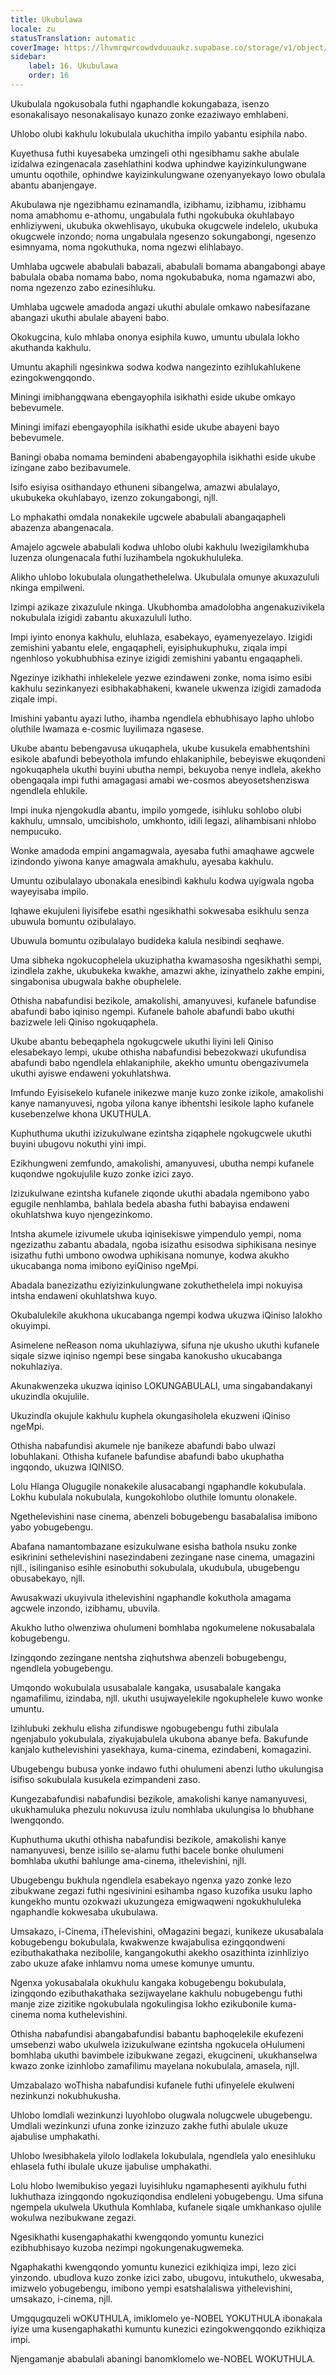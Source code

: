 ```yaml
---
title: Ukubulawa
locale: zu
statusTranslation: automatic
coverImage: https://lhvmrqwrcowdvduuaukz.supabase.co/storage/v1/object/public/strapi-uploads/small_cover-educacion-fundamental.webp-2d51a7828a2b1309555be27f7e2a61a0.webp
sidebar:
    label: 16. Ukubulawa
    order: 16
---
```

Ukubulala ngokusobala futhi ngaphandle kokungabaza, isenzo esonakalisayo nesonakalisayo kunazo zonke ezaziwayo emhlabeni.

Uhlobo olubi kakhulu lokubulala ukuchitha impilo yabantu esiphila nabo.

Kuyethusa futhi kuyesabeka umzingeli othi ngesibhamu sakhe abulale izidalwa ezingenacala zasehlathini kodwa uphindwe kayizinkulungwane umuntu oqothile, ophindwe kayizinkulungwane ozenyanyekayo lowo obulala abantu abanjengaye.

Akubulawa nje ngezibhamu ezinamandla, izibhamu, izibhamu, izibhamu noma amabhomu e-athomu, ungabulala futhi ngokubuka okuhlabayo enhliziyweni, ukubuka okwehlisayo, ukubuka okugcwele indelelo, ukubuka okugcwele inzondo; noma ungabulala ngesenzo sokungabongi, ngesenzo esimnyama, noma ngokuthuka, noma ngezwi elihlabayo.

Umhlaba ugcwele ababulali babazali, ababulali bomama abangabongi abaye babulala obaba nomama babo, noma ngokubabuka, noma ngamazwi abo, noma ngezenzo zabo ezinesihluku.

Umhlaba ugcwele amadoda angazi ukuthi abulale omkawo nabesifazane abangazi ukuthi abulale abayeni babo.

Okokugcina, kulo mhlaba ononya esiphila kuwo, umuntu ubulala lokho akuthanda kakhulu.

Umuntu akaphili ngesinkwa sodwa kodwa nangezinto ezihlukahlukene ezingokwengqondo.

Miningi imibhangqwana ebengayophila isikhathi eside ukube omkayo bebevumele.

Miningi imifazi ebengayophila isikhathi eside ukube abayeni bayo bebevumele.

Baningi obaba nomama bemindeni ababengayophila isikhathi eside ukube izingane zabo bezibavumele.

Isifo esiyisa osithandayo ethuneni sibangelwa, amazwi abulalayo, ukubukeka okuhlabayo, izenzo zokungabongi, njll.

Lo mphakathi omdala nonakekile ugcwele ababulali abangaqapheli abazenza abangenacala.

Amajelo agcwele ababulali kodwa uhlobo olubi kakhulu lwezigilamkhuba luzenza olungenacala futhi luzihambela ngokukhululeka.

Alikho uhlobo lokubulala olungathethelelwa. Ukubulala omunye akuxazululi nkinga empilweni.

Izimpi azikaze zixazulule nkinga. Ukubhomba amadolobha angenakuzivikela nokubulala izigidi zabantu akuxazululi lutho.

Impi iyinto enonya kakhulu, eluhlaza, esabekayo, eyamenyezelayo. Izigidi zemishini yabantu elele, engaqapheli, eyisiphukuphuku, ziqala impi ngenhloso yokubhubhisa ezinye izigidi zemishini yabantu engaqapheli.

Ngezinye izikhathi inhlekelele yezwe ezindaweni zonke, noma isimo esibi kakhulu sezinkanyezi esibhakabhakeni, kwanele ukwenza izigidi zamadoda ziqale impi.

Imishini yabantu ayazi lutho, ihamba ngendlela ebhubhisayo lapho uhlobo oluthile lwamaza e-cosmic luyilimaza ngasese.

Ukube abantu bebengavusa ukuqaphela, ukube kusukela emabhentshini esikole abafundi bebeyothola imfundo ehlakaniphile, bebeyiswe ekuqondeni ngokuqaphela ukuthi buyini ubutha nempi, bekuyoba nenye indlela, akekho obengaqala impi futhi amagagasi amabi we-cosmos abeyosetshenziswa ngendlela ehlukile.

Impi inuka njengokudla abantu, impilo yomgede, isihluku sohlobo olubi kakhulu, umnsalo, umcibisholo, umkhonto, idili legazi, alihambisani nhlobo nempucuko.

Wonke amadoda empini angamagwala, ayesaba futhi amaqhawe agcwele izindondo yiwona kanye amagwala amakhulu, ayesaba kakhulu.

Umuntu ozibulalayo ubonakala enesibindi kakhulu kodwa uyigwala ngoba wayeyisaba impilo.

Iqhawe ekujuleni liyisifebe esathi ngesikhathi sokwesaba esikhulu senza ubuwula bomuntu ozibulalayo.

Ubuwula bomuntu ozibulalayo budideka kalula nesibindi seqhawe.

Uma sibheka ngokucophelela ukuziphatha kwamasosha ngesikhathi sempi, izindlela zakhe, ukubukeka kwakhe, amazwi akhe, izinyathelo zakhe empini, singabonisa ubugwala bakhe obuphelele.

Othisha nabafundisi bezikole, amakolishi, amanyuvesi, kufanele bafundise abafundi babo iqiniso ngempi. Kufanele bahole abafundi babo ukuthi bazizwele leli Qiniso ngokuqaphela.

Ukube abantu bebeqaphela ngokugcwele ukuthi liyini leli Qiniso elesabekayo lempi, ukube othisha nabafundisi bebezokwazi ukufundisa abafundi babo ngendlela ehlakaniphile, akekho umuntu obengazivumela ukuthi ayiswe endaweni yokuhlatshwa.

Imfundo Eyisisekelo kufanele inikezwe manje kuzo zonke izikole, amakolishi kanye namanyuvesi, ngoba yilona kanye ibhentshi lesikole lapho kufanele kusebenzelwe khona UKUTHULA.

Kuphuthuma ukuthi izizukulwane ezintsha ziqaphele ngokugcwele ukuthi buyini ubugovu nokuthi yini impi.

Ezikhungweni zemfundo, amakolishi, amanyuvesi, ubutha nempi kufanele kuqondwe ngokujulile kuzo zonke izici zayo.

Izizukulwane ezintsha kufanele ziqonde ukuthi abadala ngemibono yabo egugile nenhlamba, bahlala bedela abasha futhi babayisa endaweni okuhlatshwa kuyo njengezinkomo.

Intsha akumele izivumele ukuba iqinisekiswe yimpendulo yempi, noma ngezizathu zabantu abadala, ngoba isizathu esisodwa siphikisana nesinye isizathu futhi umbono owodwa uphikisana nomunye, kodwa akukho ukucabanga noma imibono eyiQiniso ngeMpi.

Abadala banezizathu eziyizinkulungwane zokuthethelela impi nokuyisa intsha endaweni okuhlatshwa kuyo.

Okubalulekile akukhona ukucabanga ngempi kodwa ukuzwa iQiniso lalokho okuyimpi.

Asimelene neReason noma ukuhlaziywa, sifuna nje ukusho ukuthi kufanele siqale sizwe iqiniso ngempi bese singaba kanokusho ukucabanga nokuhlaziya.

Akunakwenzeka ukuzwa iqiniso LOKUNGABULALI, uma singabandakanyi ukuzindla okujulile.

Ukuzindla okujule kakhulu kuphela okungasiholela ekuzweni iQiniso ngeMpi.

Othisha nabafundisi akumele nje banikeze abafundi babo ulwazi lobuhlakani. Othisha kufanele bafundise abafundi babo ukuphatha ingqondo, ukuzwa IQINISO.

Lolu Hlanga Olugugile nonakekile alusacabangi ngaphandle kokubulala. Lokhu kubulala nokubulala, kungokohlobo oluthile lomuntu olonakele.

Ngethelevishini nase cinema, abenzeli bobugebengu basabalalisa imibono yabo yobugebengu.

Abafana namantombazane esizukulwane esisha bathola nsuku zonke esikrinini sethelevishini nasezindabeni zezingane nase cinema, umagazini njll., isilinganiso esihle esinobuthi sokubulala, ukudubula, ubugebengu obusabekayo, njll.

Awusakwazi ukuyivula ithelevishini ngaphandle kokuthola amagama agcwele inzondo, izibhamu, ubuvila.

Akukho lutho olwenziwa ohulumeni bomhlaba ngokumelene nokusabalala kobugebengu.

Izingqondo zezingane nentsha ziqhutshwa abenzeli bobugebengu, ngendlela yobugebengu.

Umqondo wokubulala ususabalale kangaka, ususabalale kangaka ngamafilimu, izindaba, njll. ukuthi usujwayelekile ngokuphelele kuwo wonke umuntu.

Izihlubuki zekhulu elisha zifundiswe ngobugebengu futhi zibulala ngenjabulo yokubulala, ziyakujabulela ukubona abanye befa. Bakufunde kanjalo kuthelevishini yasekhaya, kuma-cinema, ezindabeni, komagazini.

Ubugebengu bubusa yonke indawo futhi ohulumeni abenzi lutho ukulungisa isifiso sokubulala kusukela ezimpandeni zaso.

Kungezabafundisi nabafundisi bezikole, amakolishi kanye namanyuvesi, ukukhamuluka phezulu nokuvusa izulu nomhlaba ukulungisa lo bhubhane lwengqondo.

Kuphuthuma ukuthi othisha nabafundisi bezikole, amakolishi kanye namanyuvesi, benze isililo se-alamu futhi bacele bonke ohulumeni bomhlaba ukuthi bahlunge ama-cinema, ithelevishini, njll.

Ubugebengu bukhula ngendlela esabekayo ngenxa yazo zonke lezo zibukwane zegazi futhi ngesivinini esihamba ngaso kuzofika usuku lapho kungekho muntu ozokwazi ukuzungeza emigwaqweni ngokukhululeka ngaphandle kokwesaba ukubulawa.

Umsakazo, i-Cinema, iThelevishini, oMagazini begazi, kunikeze ukusabalala kobugebengu bokubulala, kwakwenze kwajabulisa ezingqondweni ezibuthakathaka nezibolile, kangangokuthi akekho osazithinta izinhliziyo zabo ukuze afake inhlamvu noma umese komunye umuntu.

Ngenxa yokusabalala okukhulu kangaka kobugebengu bokubulala, izingqondo ezibuthakathaka sezijwayelane kakhulu nobugebengu futhi manje zize zizitike ngokubulala ngokulingisa lokho ezikubonile kuma-cinema noma kuthelevishini.

Othisha nabafundisi abangabafundisi babantu baphoqelekile ekufezeni umsebenzi wabo ukulwela izizukulwane ezintsha ngokucela oHulumeni bomhlaba ukuthi bavimbele izibukwane zegazi, ekugcineni, ukukhanselwa kwazo zonke izinhlobo zamafilimu mayelana nokubulala, amasela, njll.

Umzabalazo woThisha nabafundisi kufanele futhi ufinyelele ekulweni nezinkunzi nokubhukusha.

Uhlobo lomdlali wezinkunzi luyohlobo olugwala nolugcwele ubugebengu. Umdlali wezinkunzi ufuna zonke izinzuzo zakhe futhi abulale ukuze ajabulise umphakathi.

Uhlobo lwesibhakela yilolo lodlakela lokubulala, ngendlela yalo enesihluku ehlasela futhi ibulale ukuze ijabulise umphakathi.

Lolu hlobo lwemibukiso yegazi luyisihluku ngamaphesenti ayikhulu futhi lukhuthaza izingqondo ngokuziqondisa endleleni yobugebengu. Uma sifuna ngempela ukulwela Ukuthula Komhlaba, kufanele siqale umkhankaso ojulile wokulwa nezibukwane zegazi.

Ngesikhathi kusengaphakathi kwengqondo yomuntu kunezici ezibhubhisayo kuzoba nezimpi ngokungenakugwemeka.

Ngaphakathi kwengqondo yomuntu kunezici ezikhiqiza impi, lezo zici yinzondo. ubudlova kuzo zonke izici zabo, ubugovu, intukuthelo, ukwesaba, imizwelo yobugebengu, imibono yempi esatshalaliswa yithelevishini, umsakazo, i-cinema, njll.

Umgqugquzeli wOKUTHULA, imiklomelo ye-NOBEL YOKUTHULA ibonakala iyize uma kusengaphakathi kumuntu kunezici ezingokwengqondo ezikhiqiza impi.

Njengamanje ababulali abaningi banomklomelo we-NOBEL WOKUTHULA.

